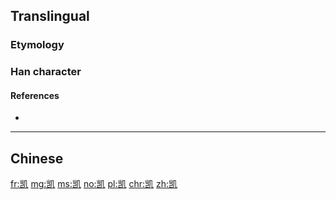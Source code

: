 {{also|凱}}
==Translingual==

===Etymology===
{{Han simp|凱|f=豆|t=己}}

===Han character===
{{Han char|rn=16|rad=几|as=06|sn=8|four=|canj=UUHN|ids=⿰岂几}}

====References====
* {{Han ref|kx=0134.221|hdz=10277.190|uh=51EF|ud=20975}}

----

==Chinese==
{{zh-see|凱}}

[[fr:凯]]
[[mg:凯]]
[[ms:凯]]
[[no:凯]]
[[pl:凯]]
[[chr:凯]]
[[zh:凯]]